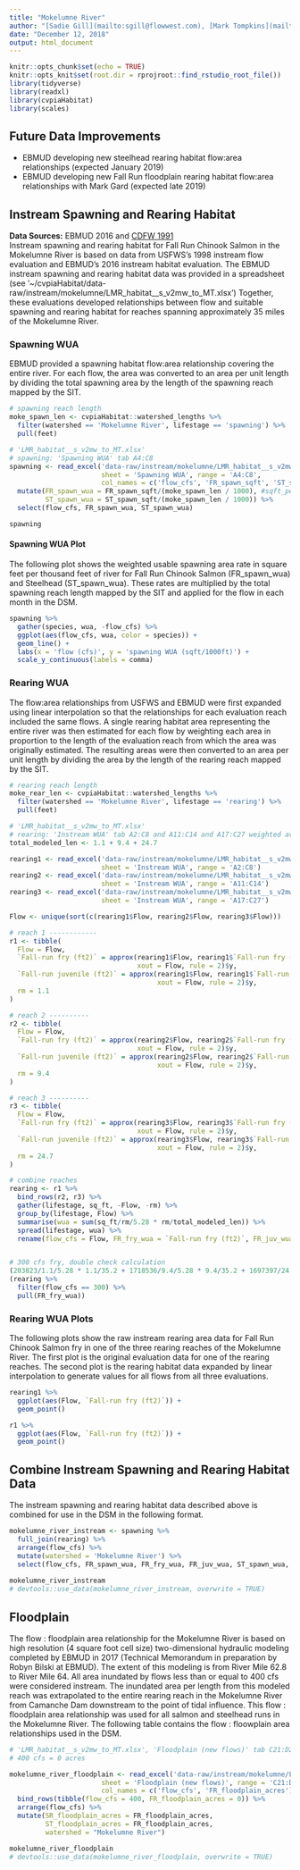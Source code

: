 ```yaml
---
title: "Mokelumne River"
author: "[Sadie Gill](mailto:sgill@flowwest.com), [Mark Tompkins](mailto:mtompkins@flowwest.com)"
date: "December 12, 2018"
output: html_document
---
```


```r
knitr::opts_chunk$set(echo = TRUE)
knitr::opts_knit$set(root.dir = rprojroot::find_rstudio_root_file())
library(tidyverse)
library(readxl)
library(cvpiaHabitat)
library(scales)
```

## Future Data Improvements

* EBMUD developing new steelhead rearing habitat flow:area relationships (expected January 2019)
* EBMUD developing new Fall Run floodplain rearing habitat flow:area relationships with Mark Gard (expected late 2019)


## Instream Spawning and Rearing Habitat
**Data Sources:** EBMUD 2016 and [CDFW 1991](https://s3-us-west-2.amazonaws.com/cvpiahabitat-r-package/cvpia-sit-model-inputs/Lower+Mokelumne+RIver+Fisheries+Management+Plan%2C+CDFG+1991.pdf)    
Instream spawning and rearing habitat for Fall Run Chinook Salmon in the Mokelumne River is based on data from USFWS's 1998 instream flow evaluation and EBMUD's 2016 instream habitat evaluation. The EBMUD instream spawning and rearing habitat data was provided in a spreadsheet (see '~/cvpiaHabitat/data-raw/instream/mokelumne/LMR_habitat__s_v2mw_to_MT.xlsx') Together, these evaluations developed relationships between flow and suitable spawning and rearing habitat for reaches spanning approximately 35 miles of the Mokelumne River. 

### Spawning WUA

EBMUD provided a spawning habitat flow:area relationship covering the entire river. For each flow, the area was converted to an area per unit length by dividing the total spawning area by the length of the spawning reach mapped by the SIT.  

```r
# spawning reach length
moke_spawn_len <- cvpiaHabitat::watershed_lengths %>% 
  filter(watershed == 'Mokelumne River', lifestage == 'spawning') %>% 
  pull(feet)

# 'LMR_habitat__s_v2mw_to_MT.xlsx'
# spawning: 'Spawning WUA' tab A4:C8 
spawning <- read_excel('data-raw/instream/mokelumne/LMR_habitat__s_v2mw_to_MT.xlsx', 
                       sheet = 'Spawning WUA', range = 'A4:C8', 
                       col_names = c('flow_cfs', 'FR_spawn_sqft', 'ST_spawn_sqft')) %>% 
  mutate(FR_spawn_wua = FR_spawn_sqft/(moke_spawn_len / 1000), #sqft_per_1000ft
         ST_spawn_wua = ST_spawn_sqft/(moke_spawn_len / 1000)) %>% 
  select(flow_cfs, FR_spawn_wua, ST_spawn_wua)

spawning
```
#### Spawning WUA Plot

The following plot shows the weighted usable spawning area rate in square feet per thousand feet of river for Fall Run Chinook Salmon (FR_spawn_wua) and Steelhead (ST_spawn_wua). These rates are multiplied by the total spawning reach length mapped by the SIT and applied for the flow in each month in the DSM.

```r
spawning %>% 
  gather(species, wua, -flow_cfs) %>% 
  ggplot(aes(flow_cfs, wua, color = species)) +
  geom_line() +
  labs(x = 'flow (cfs)', y = 'spawning WUA (sqft/1000ft)') +
  scale_y_continuous(labels = comma)

```

### Rearing WUA

The flow:area relationships from USFWS and EBMUD were first expanded using linear interpolation so that the relationships for each evaluation reach included the same flows. A single rearing habitat area representing the entire river was then estimated for each flow by weighting each area in proportion to the length of the evaluation reach from which the area was originally estimated. The resulting areas were then converted to an area per unit length by dividing the area by the length of the rearing reach mapped by the SIT.   

```r
# rearing reach length
moke_rear_len <- cvpiaHabitat::watershed_lengths %>% 
  filter(watershed == 'Mokelumne River', lifestage == 'rearing') %>% 
  pull(feet)

# 'LMR_habitat__s_v2mw_to_MT.xlsx'
# rearing: 'Instream WUA' tab A2:C8 and A11:C14 and A17:C27 weighted average
total_modeled_len <- 1.1 + 9.4 + 24.7

rearing1 <- read_excel('data-raw/instream/mokelumne/LMR_habitat__s_v2mw_to_MT.xlsx', 
                       sheet = 'Instream WUA', range = 'A2:C8') 
rearing2 <- read_excel('data-raw/instream/mokelumne/LMR_habitat__s_v2mw_to_MT.xlsx', 
                       sheet = 'Instream WUA', range = 'A11:C14')
rearing3 <- read_excel('data-raw/instream/mokelumne/LMR_habitat__s_v2mw_to_MT.xlsx', 
                       sheet = 'Instream WUA', range = 'A17:C27')

Flow <- unique(sort(c(rearing1$Flow, rearing2$Flow, rearing3$Flow)))

# reach 1 ------------
r1 <- tibble(
  Flow = Flow,
  `Fall-run fry (ft2)` = approx(rearing1$Flow, rearing1$`Fall-run fry (ft2)`, 
                                xout = Flow, rule = 2)$y,
  `Fall-run juvenile (ft2)` = approx(rearing1$Flow, rearing1$`Fall-run juvenile (ft2)`, 
                                     xout = Flow, rule = 2)$y,
  rm = 1.1
)

# reach 2 ----------
r2 <- tibble(
  Flow = Flow,
  `Fall-run fry (ft2)` = approx(rearing2$Flow, rearing2$`Fall-run fry (ft2)`, 
                                xout = Flow, rule = 2)$y,
  `Fall-run juvenile (ft2)` = approx(rearing2$Flow, rearing2$`Fall-run juvenile (ft2)`, 
                                     xout = Flow, rule = 2)$y,
  rm = 9.4
)

# reach 3 ----------
r3 <- tibble(
  Flow = Flow,
  `Fall-run fry (ft2)` = approx(rearing3$Flow, rearing3$`Fall-run fry (ft2)`, 
                                xout = Flow, rule = 2)$y,
  `Fall-run juvenile (ft2)` = approx(rearing3$Flow, rearing3$`Fall-run juvenile (ft2)`, 
                                     xout = Flow, rule = 2)$y,
  rm = 24.7
)

# combine reaches
rearing <- r1 %>% 
  bind_rows(r2, r3) %>% 
  gather(lifestage, sq_ft, -Flow, -rm) %>%
  group_by(lifestage, Flow) %>% 
  summarise(wua = sum(sq_ft/rm/5.28 * rm/total_modeled_len)) %>% 
  spread(lifestage, wua) %>% 
  rename(flow_cfs = Flow, FR_fry_wua = `Fall-run fry (ft2)`, FR_juv_wua = `Fall-run juvenile (ft2)`)


# 300 cfs fry, double check calculation
(203823/1.1/5.28 * 1.1/35.2 + 1718536/9.4/5.28 * 9.4/35.2 + 1697397/24.7/5.28 * 24.7/35.2) -
(rearing %>% 
  filter(flow_cfs == 300) %>% 
  pull(FR_fry_wua))
```
### Rearing WUA Plots

The following plots show the raw instream rearing area data for Fall Run Chinook Salmon fry in one of the three rearing reaches of the Mokelumne River. The first plot is the original evaluation data for one of the rearing reaches. The second plot is the rearing habitat data expanded by linear interpolation to generate values for all flows from all three evaluations.    

```r
rearing1 %>% 
  ggplot(aes(Flow, `Fall-run fry (ft2)`)) +
  geom_point()
```

```r
r1 %>% 
  ggplot(aes(Flow, `Fall-run fry (ft2)`)) +
  geom_point()
```


## Combine Instream Spawning and Rearing Habitat Data

The instream spawning and rearing habitat data described above is combined for use in the DSM in the following format. 

```r

mokelumne_river_instream <- spawning %>% 
  full_join(rearing) %>% 
  arrange(flow_cfs) %>% 
  mutate(watershed = 'Mokelumne River') %>% 
  select(flow_cfs, FR_spawn_wua, FR_fry_wua, FR_juv_wua, ST_spawn_wua, watershed)
  
mokelumne_river_instream
# devtools::use_data(mokelumne_river_instream, overwrite = TRUE)

```

## Floodplain

The flow : floodplain area relationship for the Mokelumne River is based on high resolution (4 square foot cell size) two-dimensional hydraulic modeling completed by EBMUD in 2017 (Technical Memorandum in preparation by Robyn Bilski at EBMUD). The extent of this modeling is from River Mile 62.8 to River Mile 64. All area inundated by flows less than or equal to 400 cfs were considered instream.  The inundated area per length from this modeled reach was extrapolated to the entire rearing reach in the Mokelumne River from Camanche Dam downstream to the point of tidal influence. This flow : floodplain area relationship was used for all salmon and steelhead runs in the Mokelumne River. The following table contains the flow : floowplain area relationships used in the DSM.

```r
# 'LMR_habitat__s_v2mw_to_MT.xlsx', 'Floodplain (new flows)' tab C21:D26 Camanche to tidal low estimate
# 400 cfs = 0 acres 

mokelumne_river_floodplain <- read_excel('data-raw/instream/mokelumne/LMR_habitat__s_v2mw_to_MT.xlsx', 
                       sheet = 'Floodplain (new flows)', range = 'C21:D26',
                       col_names = c('flow_cfs', 'FR_floodplain_acres')) %>% 
  bind_rows(tibble(flow_cfs = 400, FR_floodplain_acres = 0)) %>% 
  arrange(flow_cfs) %>% 
  mutate(SR_floodplain_acres = FR_floodplain_acres,
         ST_floodplain_acres = FR_floodplain_acres,
         watershed = "Mokelumne River")

mokelumne_river_floodplain
# devtools::use_data(mokelumne_river_floodplain, overwrite = TRUE)
```
